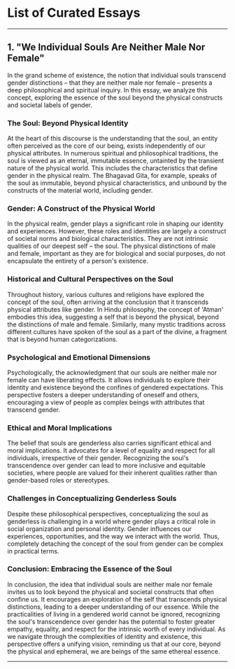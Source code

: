 # List of Curated Essays

--- 

## 1. "We Individual Souls Are Neither Male Nor Female"

In the grand scheme of existence, the notion that individual souls transcend gender distinctions
– that they are neither male nor female – presents a deep philosophical and spiritual inquiry. In
this essay, we analyze this concept, exploring the essence of the soul beyond the physical
constructs and societal labels of gender.

### The Soul: Beyond Physical Identity

At the heart of this discourse is the understanding that the soul, an entity often perceived as the
core of our being, exists independently of our physical attributes. In numerous spiritual and
philosophical traditions, the soul is viewed as an eternal, immutable essence, untainted by the
transient nature of the physical world. This includes the characteristics that define gender in the
physical realm. The Bhagavad Gita, for example, speaks of the soul as immutable, beyond
physical characteristics, and unbound by the constructs of the material world, including gender.

### Gender: A Construct of the Physical World

In the physical realm, gender plays a significant role in shaping our identity and experiences.
However, these roles and identities are largely a construct of societal norms and biological
characteristics. They are not intrinsic qualities of our deepest self – the soul. The physical
distinctions of male and female, important as they are for biological and social purposes, do not
encapsulate the entirety of a person's existence.

### Historical and Cultural Perspectives on the Soul

Throughout history, various cultures and religions have explored the concept of the soul, often
arriving at the conclusion that it transcends physical attributes like gender. In Hindu philosophy,
the concept of 'Atman' embodies this idea, suggesting a self that is beyond the physical, beyond
the distinctions of male and female. Similarly, many mystic traditions across different cultures
have spoken of the soul as a part of the divine, a fragment that is beyond human
categorizations.

### Psychological and Emotional Dimensions
Psychologically, the acknowledgment that our souls are neither male nor female can have
liberating effects. It allows individuals to explore their identity and existence beyond the confines
of gendered expectations. This perspective fosters a deeper understanding of oneself and
others, encouraging a view of people as complex beings with attributes that transcend gender.

### Ethical and Moral Implications

The belief that souls are genderless also carries significant ethical and moral implications. It
advocates for a level of equality and respect for all individuals, irrespective of their gender.
Recognizing the soul's transcendence over gender can lead to more inclusive and equitable
societies, where people are valued for their inherent qualities rather than gender-based roles or
stereotypes.

### Challenges in Conceptualizing Genderless Souls

Despite these philosophical perspectives, conceptualizing the soul as genderless is challenging
in a world where gender plays a critical role in social organization and personal identity. Gender
influences our experiences, opportunities, and the way we interact with the world. Thus,
completely detaching the concept of the soul from gender can be complex in practical terms.

### Conclusion: Embracing the Essence of the Soul

In conclusion, the idea that individual souls are neither male nor female invites us to look
beyond the physical and societal constructs that often confine us. It encourages an exploration
of the self that transcends physical distinctions, leading to a deeper understanding of our
essence. While the practicalities of living in a gendered world cannot be ignored, recognizing
the soul's transcendence over gender has the potential to foster greater empathy, equality, and
respect for the intrinsic worth of every individual. As we navigate through the complexities of
identity and existence, this perspective offers a unifying vision, reminding us that at our core,
beyond the physical and ephemeral, we are beings of the same ethereal essence.

---
